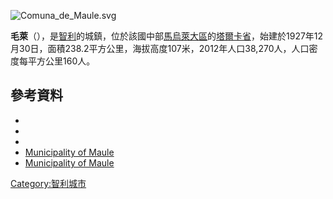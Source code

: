 [[Image:Comuna_de_Maule.svg|right]]
{{Coord|35|32|S|71|42|W|display=title}}

'''毛萊'''（{{lang-es|Maule}}），是[[智利|智利]]的城鎮，位於該國中部[[馬烏萊大區|馬烏萊大區]]的[[塔爾卡省|塔爾卡省]]，始建於1927年12月30日，面積238.2平方公里，海拔高度107米，2012年人口38,270人，人口密度每平方公里160人。

==參考資料==
*{{Cite web |url = http://www.comunademaule.cl |title = Asociación Chilena de Municipalidades |accessdate = 23 January 2011 |language = es |archive-date = 2014-02-09 |archive-url = https://web.archive.org/web/20140209200751/http://www.comunademaule.cl/ |dead-url = yes }}
*{{Cite web |url = http://www.comunademaule.cl |title = Municipality of Maule |accessdate = 23 January 2011 |language = es |archive-date = 2014-02-09 |archive-url = https://web.archive.org/web/20140209200751/http://www.comunademaule.cl/ |dead-url = yes }}
*{{cite web |url= http://www.ine.cl/canales/chile_estadistico/censos_poblacion_vivienda/censo_pobl_vivi.php |title= National Statistics Institute |accessdate= 1 May 2010 |archive-date= 2017-06-03 |archive-url= https://web.archive.org/web/20170603180722/http://www.ine.cl/canales/chile_estadistico/censos_poblacion_vivienda/censo_pobl_vivi.php |dead-url= no }}
*[http://www.comunademaule.cl/ Municipality of Maule] {{Wayback|url=http://www.comunademaule.cl/ |date=20140209200751 }}
* [http://www.comunademaule.cl/ Municipality of Maule] {{Wayback|url=http://www.comunademaule.cl/ |date=20140209200751 }}

{{Chile-geo-stub}}
[[Category:智利城市|Category:智利城市]]